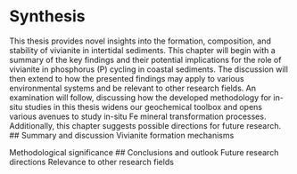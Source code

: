 
# Synthesis
This thesis provides novel insights into the formation, composition, and stability of vivianite in intertidal
sediments. This chapter will begin with a summary of the key findings and their potential implications for the
role of vivianite in phosphorus (P) cycling in coastal sediments. The discussion will then extend to how the
presented findings may apply to various environmental systems and be relevant to other research fields. An
examination will follow, discussing how the developed methodology for in-situ studies in this thesis widens
our geochemical toolbox and opens various avenues to study in-situ Fe mineral transformation processes.
Additionally, this chapter suggests possible directions for future research.
## Summary and discussion
Vivianite formation mechanisms

Methodological significance
## Conclusions and outlook
Future research directions
Relevance to other research fields